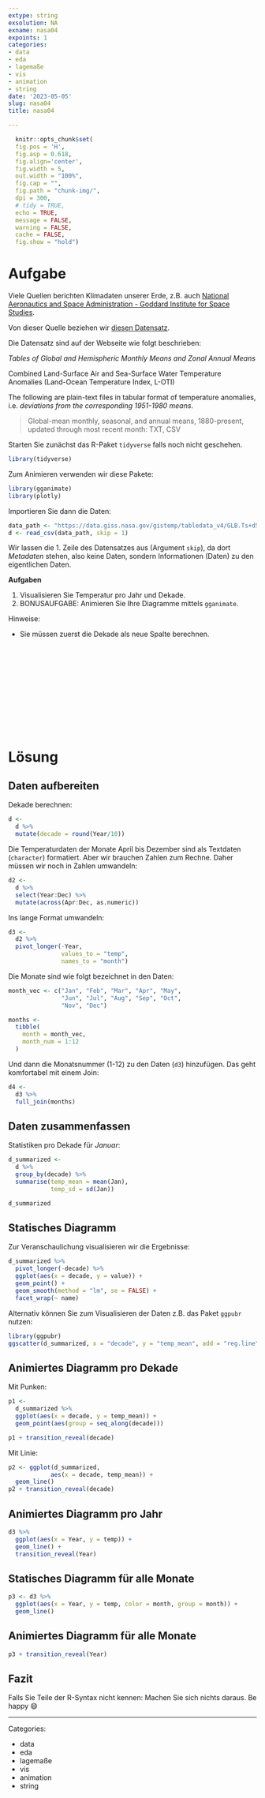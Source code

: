 ```yaml
---
extype: string
exsolution: NA
exname: nasa04
expoints: 1
categories:
- data
- eda
- lagemaße
- vis
- animation
- string
date: '2023-05-05'
slug: nasa04
title: nasa04

---
```




```r
  knitr::opts_chunk$set(
  fig.pos = 'H',
  fig.asp = 0.618,
  fig.align='center',
  fig.width = 5,
  out.width = "100%",
  fig.cap = "", 
  fig.path = "chunk-img/",
  dpi = 300,
  # tidy = TRUE,
  echo = TRUE,
  message = FALSE,
  warning = FALSE,
  cache = FALSE,
  fig.show = "hold")
```




# Aufgabe


Viele Quellen berichten Klimadaten unserer Erde, z.B. auch [National Aeronautics and Space Administration - Goddard Institute for Space Studies](https://data.giss.nasa.gov/gistemp/).

Von dieser Quelle beziehen wir [diesen Datensatz](https://data.giss.nasa.gov/gistemp/tabledata_v4/GLB.Ts+dSST.csv).


Die Datensatz sind auf der Webseite wie folgt beschrieben:


*Tables of Global and Hemispheric Monthly Means and Zonal Annual Means*

Combined Land-Surface Air and Sea-Surface Water Temperature Anomalies (Land-Ocean Temperature Index, L-OTI)

The following are plain-text files in tabular format of temperature anomalies, i.e. *deviations from the corresponding 1951-1980 means*.


>   Global-mean monthly, seasonal, and annual means, 1880-present, updated through most recent month: TXT, CSV

Starten Sie zunächst das R-Paket `tidyverse` falls noch nicht geschehen.

```r
library(tidyverse)
```

Zum Animieren verwenden wir diese Pakete:

```r
library(gganimate)
library(plotly)
```


Importieren Sie dann die Daten:

```r
data_path <- "https://data.giss.nasa.gov/gistemp/tabledata_v4/GLB.Ts+dSST.csv"
d <- read_csv(data_path, skip = 1)
```

Wir lassen die 1. Zeile des Datensatzes aus (Argument `skip`), da dort *Metadaten* stehen,
also keine Daten, sondern Informationen (Daten) zu den eigentlichen Daten.


**Aufgaben**

1. Visualisieren Sie Temperatur pro Jahr und Dekade.
3. BONUSAUFGABE: Animieren Sie Ihre Diagramme mittels `gganimate`.


Hinweise:

- Sie müssen zuerst die Dekade als neue Spalte berechnen.










</br>
</br>
</br>
</br>
</br>
</br>
</br>
</br>
</br>
</br>

# Lösung

## Daten aufbereiten

Dekade berechnen:


```r
d <-
  d %>% 
  mutate(decade = round(Year/10))
```


Die Temperaturdaten der Monate April bis Dezember sind als Textdaten (`character`) formatiert. Aber wir brauchen Zahlen zum Rechne.
Daher müssen wir noch in Zahlen umwandeln:

```r
d2 <-
  d %>% 
  select(Year:Dec) %>% 
  mutate(across(Apr:Dec, as.numeric))
```
Ins lange Format umwandeln:

```r
d3 <- 
  d2 %>% 
  pivot_longer(-Year, 
               values_to = "temp", 
               names_to = "month")
```

Die Monate sind wie folgt bezeichnet in den Daten:

```r
month_vec <- c("Jan", "Feb", "Mar", "Apr", "May",
               "Jun", "Jul", "Aug", "Sep", "Oct",
               "Nov", "Dec")
```


```r
months <-
  tibble(
    month = month_vec,
    month_num = 1:12
  )
```


Und dann die Monatsnummer (1-12) zu den Daten (`d3`) hinzufügen. Das geht komfortabel mit einem Join:

```r
d4 <- 
  d3 %>% 
  full_join(months)
```



## Daten zusammenfassen


Statistiken pro Dekade für *Januar*:


```r
d_summarized <- 
  d %>% 
  group_by(decade) %>% 
  summarise(temp_mean = mean(Jan),
            temp_sd = sd(Jan))

d_summarized
```


## Statisches Diagramm

Zur Veranschaulichung visualisieren wir die Ergebnisse:

```r
d_summarized %>% 
  pivot_longer(-decade) %>% 
  ggplot(aes(x = decade, y = value)) +
  geom_point() +
  geom_smooth(method = "lm", se = FALSE) +
  facet_wrap(~ name)
```



Alternativ können Sie zum Visualisieren der Daten z.B. das Paket `ggpubr` nutzen:

```r
library(ggpubr)
ggscatter(d_summarized, x = "decade", y = "temp_mean", add = "reg.line")
```



## Animiertes Diagramm pro Dekade

Mit Punken:

```r
p1 <- 
  d_summarized %>% 
  ggplot(aes(x = decade, y = temp_mean)) +
  geom_point(aes(group = seq_along(decade))) 

p1 + transition_reveal(decade) 
```


Mit Linie:

```r
p2 <- ggplot(d_summarized,
            aes(x = decade, temp_mean)) +
  geom_line()
p2 + transition_reveal(decade)
```


## Animiertes Diagramm pro Jahr


```r
d3 %>% 
  ggplot(aes(x = Year, y = temp)) +
  geom_line() + 
  transition_reveal(Year)
```

## Statisches Diagramm für alle Monate


```r
p3 <- d3 %>% 
  ggplot(aes(x = Year, y = temp, color = month, group = month)) +
  geom_line() 
```


## Animiertes Diagramm für alle Monate


```r
p3 + transition_reveal(Year) 
```



## Fazit

Falls Sie Teile der R-Syntax nicht kennen: Machen Sie sich nichts daraus. Be happy 😄







---

Categories: 

- data
- eda
- lagemaße
- vis
- animation
- string

